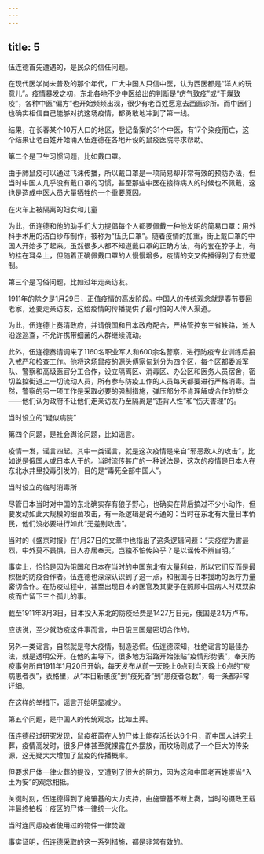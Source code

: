 ```yaml
---
---
---
```

title: 5
---



伍连德首先遭遇的，是民众的信任问题。

在现代医学尚未普及的那个年代，广大中国人只信中医，认为西医都是“洋人的玩意儿”。疫情暴发之初，东北各地不少中医给出的判断是“疠气致疫”或“干燥致疫”，各种中医“偏方”也开始频频出现，很少有老百姓愿意去西医诊所。而中医们也确实相信自己能够对抗这场疫情，都勇敢地冲到了第一线。

结果，在长春某个10万人口的地区，登记备案的31个中医，有17个染疫而亡，这个结果让老百姓开始涌入伍连德在各地开设的鼠疫医院寻求帮助。

第二个是卫生习惯问题，比如戴口罩。

由于肺鼠疫可以通过飞沫传播，所以戴口罩是一项简易却非常有效的预防办法，但当时中国人几乎没有戴口罩的习惯，甚至那些中医在接待病人的时候也不佩戴，这也是造成中医人员大量牺牲的一个重要原因。

在火车上被隔离的妇女和儿童



为此，伍连德和他的助手们大力提倡每个人都要佩戴一种他发明的简易口罩：用外科手术用的洁白纱布制作，被称为“伍氏口罩”。随着疫情的加重，街上戴口罩的中国人开始多了起来。虽然很多人都不知道戴口罩的正确方法，有的套在脖子上，有的挂在耳朵上，但随着正确佩戴口罩的人慢慢增多，疫情的交叉传播得到了有效遏制。

第三个是习俗问题，比如过年走亲访友。

1911年的除夕是1月29日，正值疫情的高发阶段。中国人的传统观念就是春节要回老家，还要走亲访友，这给疫情的传播提供了最可怕的人传人渠道。

为此，伍连德上奏清政府，并请俄国和日本政府配合，严格管控东三省铁路，派人沿途巡查，不允许携带细菌的人群继续流动。

此外，伍连德奏请调来了1160名职业军人和600余名警察，进行防疫专业训练后投入戒严和检查工作。他将这场鼠疫的源头傅家甸划分为四个区，每个区都委派军队、警察和高级医官分工合作，设立隔离区、消毒区、办公区和医务人员宿舍，密切监控街道上一切流动人员，所有参与防疫工作的人员每天都要进行严格消毒。当然，警察的另一项工作是采取必要的强制措施，弹压部分不肯理解或合作的群众——他们认为政府不让他们走亲访友乃至隔离是“违背人性”和“伤天害理”的。

当时设立的“疑似病院”



第四个问题，是社会舆论问题，比如谣言。

疫情一发，谣言四起。其中一类谣言，就是这次疫情是来自“邪恶敌人的攻击”，比如说是俄国人或日本人干的。当时流传甚广的一种说法是，这次的疫情是日本人在东北水井里投毒引发的，目的是“毒死全部中国人”。

当时设立的临时消毒所



尽管日本当时对中国的东北确实存有狼子野心，也确实在背后搞过不少小动作，但要发动如此大规模的细菌攻击，有一条逻辑是说不通的：当时在东北有大量日本侨民，他们没必要进行如此“无差别攻击”。

当时的《盛京时报》在1月27日的文章中也指出了这条逻辑问题：“夫疫症为害最烈，中外莫不畏惧，日人亦居奉天，岂独不怕传染乎？是以谣传不辨自明。”

事实上，恰恰是因为俄国和日本在当时的中国东北有大量利益，所以它们反而是最积极的防疫合作者。伍连德也深深认识到了这一点，和俄国与日本援助的医疗力量密切合作。在防疫过程中，甚至出现日本的医官及其妻子在照顾中国病人时双双染疫而亡留下三个孤儿的事。

截至1911年3月3日，日本投入东北的防疫经费是1427万日元，俄国是24万卢布。

应该说，至少就防疫这件事而言，中日俄三国是密切合作的。

另外一类谣言，自然就是夸大疫情，制造恐慌。伍连德深知，杜绝谣言的最佳办法，就是透明公开。在他的主导下，很多地方沿路开始张贴“疫情形势表”，奉天防疫事务所自1911年1月20日开始，每天发布从前一天晚上6点到当天晚上6点的“疫病患者表”，表格里，从“本日新患疫”到“疫死者”到“患疫者总数”，每一条都非常详细。

在这样的举措下，谣言开始明显减少。

第五个问题，是中国人的传统观念，比如土葬。

伍连德经过研究发现，鼠疫细菌在人的尸体上能存活长达6个月，而中国人讲究土葬，疫情高发时，很多尸体甚至就裸露在外摆放，而坟场则成了一个巨大的传染源，这无疑大大增加了鼠疫的传播概率。

但要求尸体一律火葬的提议，又遭到了很大的阻力，因为这和中国老百姓崇尚“入土为安”的观念相抵。

关键时刻，伍连德得到了施肇基的大力支持，由施肇基不断上奏，当时的摄政王载沣最终拍板：疫区的尸体一律统一火化。

当时连同患疫者使用过的物件一律焚毁



事实证明，伍连德采取的这一系列措施，都是非常有效的。